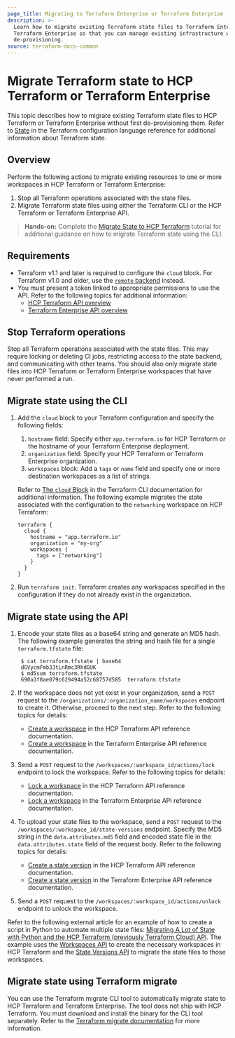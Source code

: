 ```yaml
---
page_title: Migrating to Terraform Enterprise or Terraform Enterprise - HCP Terraform
description: >-
  Learn how to migrate existing Terraform state files to Terraform Enterprise or
  Terraform Enterprise so that you can manage existing infrastructure without
  de-provisioning.
source: terraform-docs-common
---
```


# Migrate Terraform state to HCP Terraform or Terraform Enterprise

This topic describes how to migrate existing Terraform state files to HCP Terraform or Terraform Enterprise without first de-provisioning them. Refer to [State](/terraform/language/state) in the Terraform configuration language reference for additional information about Terraform state. 

## Overview

Perform the following actions to migrate existing resources to one or more workspaces in HCP Terraform or Terraform Enterprise:

1.  Stop all Terraform operations associated with the state files. 
2.  Migrate Terraform state files using either the Terraform CLI or the HCP Terraform or Terraform Enterprise API.

> **Hands-on:** Complete the [Migrate State to HCP Terraform](/terraform/tutorials/state/cloud-migrate) tutorial for additional guidance on how to migrate Terraform state using the CLI.

## Requirements

-   Terraform v1.1 and later is required to configure the `cloud` block. For Terraform v1.0 and older, use the [`remote` backend](/terraform/language/settings/backends/remote) instead.
-   You must present a token linked to appropriate permissions to use the API. Refer to the following topics for additional information:
    -   [HCP Terraform API overview](/terraform/enterprise/api-docs)
    -   [Terraform Enterprise API overview](/terraform/enterprise/api-docs)

## Stop Terraform operations

Stop all Terraform operations associated with the state files. This may require locking or deleting CI jobs, restricting access to the state backend, and communicating with other teams. You should also only migrate state files into HCP Terraform or Terraform Enterprise workspaces that have never performed a run.

## Migrate state using the CLI

1.  Add the `cloud` block to your Terraform configuration and specify the following fields:

    1.  `hostname` field: Specify either `app.terraform.io` for HCP Terraform or the hostname of your Terraform Enterprise deployment. 
    2.  `organization` field: Specify your HCP Terraform or Terraform Enterprise organization. 
    3.  `workspaces` block: Add a `tags` or `name` field and specify one or more destination workspaces as a list of strings. 

    Refer to [The `cloud` Block](/terraform/cli/cloud/settings#the-cloud-block) in the Terraform CLI documentation for additional information. The following example migrates the state associated with the configuration to the `networking` workspace on HCP Terraform:

    ```hcl
    terraform {
      cloud {
        hostname = "app.terraform.io"
        organization = "my-org"
        workspaces {
          tags = ["networking"]
        }
      }
    }
    ```

2.  Run `terraform init`. Terraform creates any workspaces specified in the configuration if they do not already exist in the organization.

## Migrate state using the API

1.  Encode your state files as a base64 string and generate an MD5 hash. The following example generates the string and hash file for a single `terraform.tfstate` file:

    ```shell-session
     $ cat terraform.tfstate | base64
     dGVycmFmb3JtLnRmc3RhdGUK
     $ md5sum terraform.tfstate
     690a3f8ae079c629494a52c68757d585  terraform.tfstate
    ```
2.  If the workspace does not yet exist in your organization, send a `POST` request to the `/organizations/:organization_name/workspaces` endpoint to create it. Otherwise, proceed to the next step. Refer to the following topics for details:
    -   [Create a workspace](/terraform/enterprise/api-docs/workspaces#create-a-workspace) in the HCP Terraform API reference documentation. 
    -   [Create a workspace](/terraform/enterprise/api-docs/workspaces#create-a-workspace) in the Terraform Enterprise API reference documentation.
3.  Send a `POST` request to the `/workspaces/:workspace_id/actions/lock` endpoint to lock the workspace. Refer to the following topics for details:
    -   [Lock a workspace](/terraform/enterprise/api-docs/workspaces#lock-a-workspace) in the HCP Terraform API reference documentation. 
    -   [Lock a workspace](/terraform/enterprise/api-docs/workspaces#lock-a-workspace) in the Terraform Enterprise API reference documentation. 
4.  To upload your state files to the workspace, send a `POST` request to the `/workspaces/:workspace_id/state-versions` endpoint. Specify the MD5 string in the `data.attributes.md5` field and encoded state file in the `data.attributes.state` field of the request body.  Refer to the following topics for details:
    -   [Create a state version](/terraform/enterprise/api-docs/state-versions#create-a-state-version) in the HCP Terraform API reference documentation. 
    -   [Create a state version](/terraform/enterprise/api-docs/state-versions#create-a-state-version) in the Terraform Enterprise API reference documentation.
5.  Send a `POST` request to the `/workspaces/:workspace_id/actions/unlock` endpoint to unlock the workspace. 

Refer to the following external article for an example of how to create a script in Python to automate multiple state files:
[Migrating A Lot of State with Python and the HCP Terraform (previously Terraform Cloud) API](https://medium.com/hashicorp-engineering/migrating-a-lot-of-state-with-python-and-the-terraform-cloud-api-997ec798cd11). The example uses the [Workspaces API](/terraform/enterprise/api-docs/workspaces#create-a-workspace) to create the necessary workspaces in HCP Terraform and the [State Versions API](/terraform/enterprise/api-docs/state-versions) to migrate the state files to those workspaces.

## Migrate state using Terraform migrate

You can use the Terraform migrate CLI tool to automatically migrate state to HCP Terraform and Terraform Enterprise. The tool does not ship with HCP Terraform. You must download and install the binary for the CLI tool separately. Refer to the [Terraform migrate documentation](/terraform/enterprise/migrate/tf-migrate) for more information.

